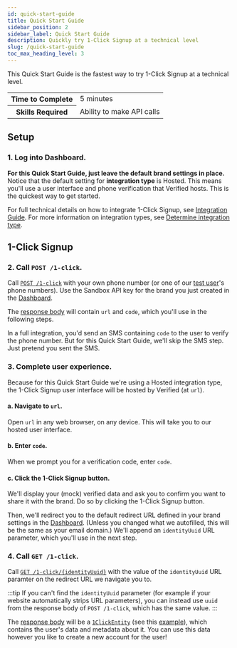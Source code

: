 ```yaml
---
id: quick-start-guide
title: Quick Start Guide
sidebar_position: 2
sidebar_label: Quick Start Guide
description: Quickly try 1-Click Signup at a technical level
slug: /quick-start-guide
toc_max_heading_level: 3
---
```




This Quick Start Guide is the fastest way to try 1-Click Signup at a technical level.

<table>
    <tr>
        <th>Time to Complete</th>
        <td>5 minutes</td>
    </tr>
    <tr>
        <th>Skills Required</th>
        <td>Ability to make API calls</td>
    </tr>
</table>


## Setup


### 1. Log into Dashboard.

<SetupLoginToDashboard/>

**For this Quick Start Guide, just leave the default brand settings in place.** Notice that the default setting for **integration type** is Hosted. This means you'll use a user interface and phone verification that Verified hosts. This is the quickest way to get started.

For full technical details on how to integrate 1-Click Signup, see [Integration Guide](./integration-guide). For more information on integration types, see [Determine integration type](./integration-guide#2-determine-integration-type).


## 1-Click Signup


### 2. Call `POST /1-click`.

Call [`POST /1-click`](./endpoints?integrationType=hosted#post-1-click) with your own phone number (or one of our [test user](./environments#test-user)'s phone numbers). Use the Sandbox API key for the brand you just created in the [Dashboard](https://dashboard.verified.inc).

<AuthenticationAdmonition />
    
The [response body](./endpoints?integrationType=hosted#post-1-click-response) will contain `url` and `code`, which you'll use in the following steps.

In a full integration, you'd send an SMS containing `code` to the user to verify the phone number. But for this Quick Start Guide, we'll skip the SMS step. Just pretend you sent the SMS.


### 3. Complete user experience.

Because for this Quick Start Guide we're using a Hosted integration type, the 1-Click Signup user interface will be hosted by Verified (at `url`).


#### a. Navigate to `url`.

Open `url` in any web browser, on any device. This will take you to our hosted user interface. 


#### b. Enter `code`.

When we prompt you for a verification code, enter `code`.


#### c. Click the 1-Click Signup button.

We'll display your (mock) verified data and ask you to confirm you want to share it with the brand. Do so by clicking the 1-Click Signup button.

Then, we'll redirect you to the default redirect URL defined in your brand settings in the [Dashboard](https://dashboard.verified.inc). (Unless you changed what we autofilled, this will be the same as your email domain.) We'll append an `identityUuid` URL parameter, which you'll use in the next step.


### 4. Call `GET /1-click`.

Call [`GET /1-click/{identityUuid}`](./endpoints?integrationType=hosted#get-1-click) with the value of the `identityUuid` URL paramter on the redirect URL we navigate you to. 

:::tip
If you can't find the `identityUuid` parameter (for example if your website automatically strips URL parameters), you can instead use `uuid` from the response body of `POST /1-click`, which has the same value.
:::

The [response body](./endpoints?integrationType=hosted#get-1-click-response) will be a [`1ClickEntity`](./types#1clickentity) (see this [example](./types#example-1clickentity)), which contains the user's data and metadata about it. You can use this data however you like to create a new account for the user!